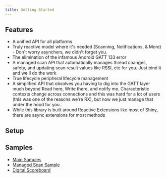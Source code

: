 ```yaml
---
title: Getting Started
---
```


## Features
* A unified API for all platforms
* Truly reactive model where it's needed (Scanning, Notifications, & More) - Don't worry asynchers, we didn't forget you.
* The elimination of the infamous Android GATT 133 error
* A managed scan API that automatically manages thread changes, safety, and updating scan result values like RSSI, etc for you.  Just bind it and we'll do the work
* True lifecycle peripheral lifecycle management
* A simplified API that obsolves you having to dig into the GATT layer much beyond Read here, Write there, and notify me.  Characteristic contexts change across connections and this was hard for a lot of users (this was one of the reasons we're RX), but now we just manage that under the hood for you.
* While this library is built around Reactive Extensions like most of Shiny, there are async extensions for most methods

## Setup
<LibBuilder componentName="ble" client:load />

## Samples
* [Main Samples](https://github.com/shinyorg/shiny/tree/master/samples/Sample.Maui/BleClient)
* [Managed Scan Sample](https://github.com/shinyorg/shiny/tree/master/samples/Sample.Maui/BleManaged)
* [Digital Scoreboard](https://github.com/aritchie/digitalscoreboard)
